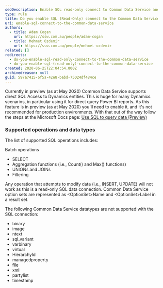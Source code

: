 ```yaml
---
seoDescription: Enable SQL read-only connect to Common Data Service and unlock direct query Power BI reports with Dynamics entities.
type: rule
title: Do you enable SQL (Read-Only) connect to the Common Data Service?
uri: enable-sql-connect-to-the-common-data-service
authors:
  - title: Adam Cogan
    url: https://ssw.com.au/people/adam-cogan
  - title: Mehmet Ozdemir
    url: https://ssw.com.au/people/mehmet-ozdemir
related: []
redirects:
  - do-you-enable-sql-read-only-connect-to-the-common-data-service
  - do-you-enable-sql-(read-only)-connect-to-the-common-data-service
created: 2020-06-25T22:04:54.000Z
archivedreason: null
guid: 597a7415-6f5a-42e8-babd-75024df484ce
---
```


Currently in preview (as at May 2020) Common Data Service supports direct SQL Access to Dynamics entities. This is huge for many Dynamics scenarios, in particular using it for direct query Power BI reports.
As this feature is in preview (as at May 2020) you'll need to enable it, and it's not recommended for production environments. With that out of the way follow the steps at the Microsoft Docs page: [Use SQL to query data (Preview)](https://docs.microsoft.com/en-us/powerapps/developer/common-data-service/cds-sql-query)

### Supported operations and data types

The list of supported SQL operations includes:

Batch operations

- SELECT
- Aggregation functions (i.e., Count() and Max() functions)
- UNIONs and JOINs
- Filtering

Any operation that attempts to modify data (i.e., INSERT, UPDATE) will not work as this is a read-only SQL data connection. Common Data Service option sets are represented as &lt;OptionSet&gt;Name and &lt;OptionSet&gt;Label in a result set.

The following Common Data Service datatypes are not supported with the SQL connection:

- binary
- image
- ntext
- sql_variant
- varbinary
- virtual
- HierarchyId
- managedproperty
- file
- xml
- partylist
- timestamp
